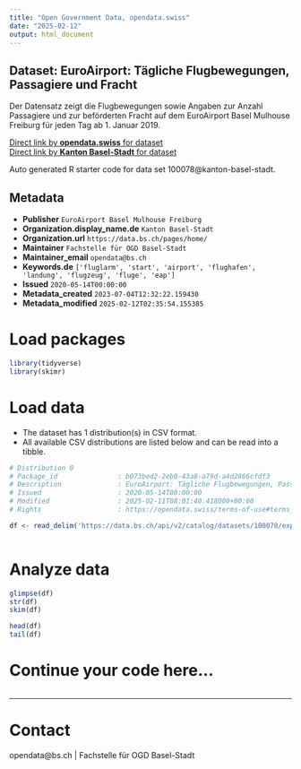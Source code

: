 ```yaml
---
title: "Open Government Data, opendata.swiss"
date: "2025-02-12"
output: html_document
---
```


## Dataset: EuroAirport: Tägliche Flugbewegungen, Passagiere und Fracht

Der Datensatz zeigt die Flugbewegungen sowie Angaben zur Anzahl Passagiere und zur beförderten Fracht auf dem EuroAirport Basel Mulhouse Freiburg für jeden Tag ab 1. Januar 2019.

[Direct link by **opendata.swiss** for dataset](https://opendata.swiss/de/dataset/euroairport-tagliche-flugbewegungen-passagiere-und-fracht)<br>
[Direct link by **Kanton Basel-Stadt** for dataset](https://data.bs.ch/explore/dataset/100078/)

Auto generated R starter code for data set 100078@kanton-basel-stadt.

## Metadata

- **Publisher** `EuroAirport Basel Mulhouse Freiburg`
- **Organization.display_name.de** `Kanton Basel-Stadt`
- **Organization.url** `https://data.bs.ch/pages/home/`
- **Maintainer** `Fachstelle für OGD Basel-Stadt`
- **Maintainer_email** `opendata@bs.ch`
- **Keywords.de** `['fluglarm', 'start', 'airport', 'flughafen', 'landung', 'flugzeug', 'fluge', 'eap']`
- **Issued** `2020-05-14T00:00:00`
- **Metadata_created** `2023-07-04T12:32:22.159430`
- **Metadata_modified** `2025-02-12T02:35:54.155385`


# Load packages

```r

library(tidyverse)
library(skimr)

```

# Load data

-   The dataset has 1 distribution(s) in CSV format.
-   All available CSV distributions are listed below and can be read into a tibble.

```r

# Distribution 0
# Package_id               : b073bed2-2eb0-43a8-a79d-a4d2866cfdf3
# Description              : EuroAirport: Tägliche Flugbewegungen, Passagiere und Fracht (csv)
# Issued                   : 2020-05-14T00:00:00
# Modified                 : 2025-02-11T08:01:40.418000+00:00
# Rights                   : https://opendata.swiss/terms-of-use#terms_by

df <- read_delim('https://data.bs.ch/api/v2/catalog/datasets/100078/exports/csv?use_labels=true')



```

# Analyze data

```r

glimpse(df)
str(df)
skim(df)

head(df)
tail(df)

```

# Continue your code here...

```r

```

------------------------------------------------------------------------

# Contact

opendata@bs.ch | Fachstelle für OGD Basel-Stadt

